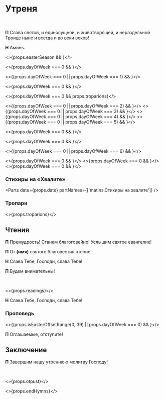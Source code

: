 
<span id="nachalo" />

# Утреня

<br />

**П** Слава святой, и единосущной, и животворящей, и нераздельной Троице ныне и всегда и во веки веков!

**Н** Аминь.

<>{props.easterSeason && <MdxLoader src="Shared/EasterTroparion3x" lang={props.lang} />}</>

<>{props.dayOfWeek === 0 && <MdxLoader src="Matins/VelikayaEktenia" lang={props.lang} />}</>

<>{(props.dayOfWeek === 0 || props.dayOfWeek === 1) && <MdxLoader src="Matins/Prayer1" lang={props.lang} />}</>

<>{props.dayOfWeek === 0 && <MdxLoader src="Matins/BogGospod" lang={props.lang} />}</>

<>{props.dayOfWeek === 0 && props.troparions}</>

<>{(props.dayOfWeek === 0 || props.dayOfWeek === 2) && <MdxLoader src="Matins/Prayer2" lang={props.lang} />}</>
<>{(props.dayOfWeek === 0 || props.dayOfWeek === 3) && <MdxLoader src="Matins/Prayer3" lang={props.lang} />}</>
<>{(props.dayOfWeek === 0 || props.dayOfWeek === 4) && <MdxLoader src="Matins/Prayer4" lang={props.lang} />}</>
<>{(props.dayOfWeek === 0 || props.dayOfWeek === 5) && <MdxLoader src="Matins/Prayer7" lang={props.lang} />}</>

<>{props.dayOfWeek === 0 && <MdxLoader src="Matins/Polijeley" lang={props.lang} />}</>

<>{props.dayOfWeek === 0 && <MdxLoader src="Matins/TropsVoskr" lang={props.lang} />}</>

<>{(props.dayOfWeek === 0 || props.dayOfWeek === 6) && <MdxLoader src="Matins/Prayer8" lang={props.lang} />}</>

<>{props.dayOfWeek === 0 && <MdxLoader src="Matins/Prayer10" lang={props.lang} />}</>
<>{props.dayOfWeek === 0 && <MdxLoader src="Shared/Psalm50" lang={props.lang} />}</>
<>{props.dayOfWeek === 0 && <MdxLoader src="Matins/PesnBogoroditsy" lang={props.lang} />}</>

<MdxLoader src="Matins/Prayer11" lang={props.lang} />
<MdxLoader src="Matins/HvalitniePsalmi" lang={props.lang} />

### Стихиры на «Хвалите»

<Parts date={props.date} partNames={['matins.Cтихиры на хвалите']} />
<MdxLoader src="Matins/Slavoslovie" lang={props.lang} />

### Тропари

<>{props.troparions}</>

<span id="reading" />

## Чтения

**П** Премудрость! Станем благоговейно! Услышим святое евангелие!

**П** От **(имя)** святого благовестия чтение.

**Н** Слава Тебе, Господи, слава Тебе!

**П** Будем внимательны!

<br />

<>{props.readings}</>

**Н** Слава Тебе, Господи, слава Тебе!

### Проповедь

<>{(props.isEasterOffsetRange(0, 39) || props.dayOfWeek === 0) && <MdxLoader src="Matins/VoskresnajaPesn" lang={props.lang} />}</>

<MdxLoader src="Shared/EkteniaOglash" lang={props.lang} />
<MdxLoader src="Matins/PrayerKatekhumens" lang={props.lang} />

**П** Оглашаемые, отступи́те!

<MdxLoader src="Shared/SugubajaKratkaja" lang={props.lang} />

## Заключение

**П** Завершим нашу утреннюю молитву Господу!

<MdxLoader src="Matins/Prayer12" lang={props.lang} />
<br />
<MdxLoader src="Matins/PrayerGlavopriklonnaja" lang={props.lang} />

<>{props.otpust}</>

<>{props.endHymns}</>
